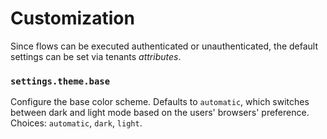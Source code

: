 # Customization

Since flows can be executed authenticated or unauthenticated, the default settings can be set via tenants _attributes_.

### `settings.theme.base`

Configure the base color scheme. Defaults to `automatic`, which switches between dark and light mode based on the users' browsers' preference. Choices: `automatic`, `dark`, `light`.


<Global />
